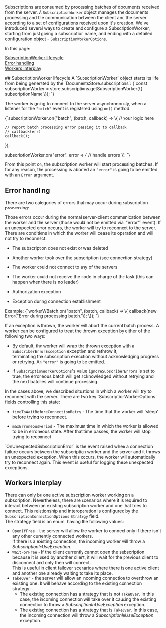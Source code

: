
<Admonition type="note" title="">

Subscriptions are consumed by processing batches of documents received from the server. 
A `SubscriptionWorker` object manages the documents processing and the communication between the client and the server according to a set of configurations received upon it's creation. 
We've introduced several ways to create and configure a SubscriptionWorker, starting from just giving a subscription name, and ending with a detailed configuration object - `SubscriptionWorkerOptions`.

In this page:

[SubscriptionWorker lifecycle](../../../client-api/data-subscriptions/consumption/how-to-consume-data-subscription.mdx#subscriptionworker-lifecycle)  
[Error handling](../../../client-api/data-subscriptions/consumption/how-to-consume-data-subscription.mdx#error-handling)  
[Workers interplay](../../../client-api/data-subscriptions/consumption/how-to-consume-data-subscription.mdx#workers-interplay)

</Admonition>
## SubscriptionWorker lifecycle
A `SubscriptionWorker` object starts its life from being generated by the `DocumentsStore.subscriptions`:

<TabItem value="subscription_open_simple" label="subscription_open_simple">
<CodeBlock language="js">
{`const subscriptionWorker = store.subscriptions.getSubscriptionWorker(\{ subscriptionName \});
`}
</CodeBlock>
</TabItem>

The worker is going to connect to the server asynchronously, when a listener for the `"batch"` event is registered using `on()` method. 

<TabItem value="subscription_run_simple" label="subscription_run_simple">
<CodeBlock language="js">
{`subscriptionWorker.on("batch", (batch, callback) => \{
    // your logic here
    
    // report batch processing error passing it to callback
    // callback(err)
    callback();
\});

subscriptionWorker.on("error", error => \{
    // handle errors
\});
`}
</CodeBlock>
</TabItem>

From this point on, the subscription worker will start processing batches. If for any reason, the processing is aborted an `"error"` is going to be emitted with an `Error` argument.




## Error handling
There are two categories of errors that may occur during subscription processing:

<Admonition type="info" title="Internal mechanism errors" id="internal-mechanism-errors" href="#internal-mechanism-errors">
Those errors occur during the normal server-client communication between the worker and the server (those would not be emitted via `"error"` event).  
If an unexpected error occurs, the worker will try to reconnect to the server. There are conditions in which the worker will cease its operation and will not try to reconnect:  

* The subscription does not exist or was deleted  

* Another worker took over the subscription (see connection strategy)

* The worker could not connect to any of the servers

* The worker could not receive the node in charge of the task (this can happen when there is no leader)

* Authorization exception

* Exception during connection establishment

</Admonition>

<Admonition type="info" title="User's batch processing logic unhandled exception" id="user-s-batch-processing-logic-unhandled-exception" href="#user-s-batch-processing-logic-unhandled-exception">
Example:
<TabItem value="throw_during_user_logic" label="throw_during_user_logic">
<CodeBlock language="js">
{`workerWBatch.on("batch", (batch, callback) => \{
    callback(new Error("Error during processing batch."));
\});
`}
</CodeBlock>
</TabItem>

If an exception is thrown, the worker will abort the current batch process. 
A worker can be configured to treat the thrown exception by either of the following two ways:  

* By default, the worker will wrap the thrown exception with a `SubscriberErrorException` exception and rethrow it,  
  terminating the subscription execution without acknowledging progress or retrying. An `"error"` is going to be emitted.

* If `SubscriptionWorkerOptions`'s value `ignoreSubscriberErrors` is set to true, the erroneous batch will get acknowledged without retrying and the next batches will continue processing. 
</Admonition>

<Admonition type="info" title="Reconnecting" id="reconnecting" href="#reconnecting">
In the cases above, we described situations in which a worker will try to reconnect with the server. There are two key `SubscriptionWorkerOptions` fields controlling this state:

* `timeToWaitBeforeConnectionRetry` - The time that the worker will 'sleep' before trying to reconnect.

* `maxErroneousPeriod` - The maximum time in which the worker is allowed to be in erroneous state. After that time passes, the worker will stop trying to reconnect
</Admonition>

<Admonition type="info" title="OnUnexpectedSubscriptionError" id="onunexpectedsubscriptionerror" href="#onunexpectedsubscriptionerror">
`OnUnexpectedSubscriptionError` is the event raised when a connection failure occurs 
between the subscription worker and the server and it throws an unexpected exception. 
When this occurs, the worker will automatically try to reconnect again. This event is 
useful for logging these unexpected exceptions.
</Admonition>



## Workers interplay
There can only be one active subscription worker working on a subscription. 
Nevertheless, there are scenarios where it is required to interact between an existing subscription worker and one that tries to connect. 
This relationship and interoperation is configured by the `SubscriptionConnectionOptions` `Strategy` field.  
The strategy field is an enum, having the following values:  

* `OpenIfFree` - the server will allow the worker to connect only if there isn't any other currently connected workers.  
  If there is a existing connection, the incoming worker will throw a *SubscriptionInUseException*.  
* `WaitForFree` - If the client currently cannot open the subscription because it is used by another client, it will wait for the previous client to disconnect and only then will connect.  
  This is useful in client failover scenarios where there is one active client and another one already waiting to take its place.  
* `TakeOver` - the server will allow an incoming connection to overthrow an existing one. It will behave according to the existing connection strategy:
  * The existing connection has a strategy that is not `TakeOver`. In this case, the incoming connection will take over it causing the existing connection to throw a *SubscriptionInUseException* exception.  
  * The existing connection has a strategy that is `TakeOver`. In this case, the incoming connection will throw a *SubscriptionInUseException* exception.  



